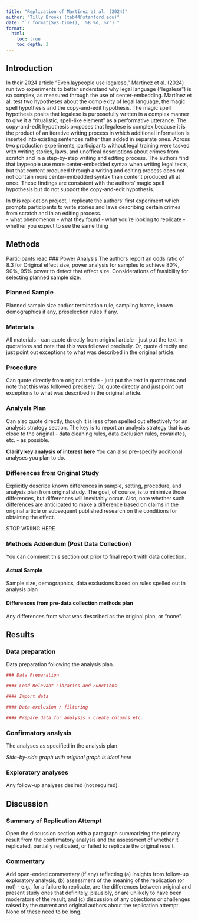 ```yaml
---
title: "Replication of Martínez et al. (2024)"
author: "Tilly Brooks (teb44@stanford.edu)"
date: "`r format(Sys.time(), '%B %d, %Y')`"
format:
  html:
    toc: true
    toc_depth: 3
---
```


<!-- Replication reports should all use this template to standardize reporting across projects.  These reports will be public supplementary materials that accompany the summary report(s) of the aggregate results. -->

## Introduction

In their 2024 article "Even laypeople use legalese," Martínez et al. (2024) run two experiments to better understand why legal language ("legalese") is so complex, as measured through the use of center-embedding.  Martínez et al. test two hypotheses about the complexity of legal language, the magic spell hypothesis and the copy-and-edit hypothesis.  The magic spell hypothesis posits that legalese is purposefully written in a complex manner to give it a “ritualistic, spell-like element” as a performative utterance.  The copy-and-edit hypothesis proposes that legalese is complex because it is the product of an iterative writing process in which additional information is inserted into existing sentences rather than added in separate ones.  Across two production experiments, participants without legal training were tasked with writing stories, laws, and unoffical descriptions about crimes from scratch and in a step-by-step writing and editing process.  The authors find that laypeople use more center-embedded syntax when writing legal texts, but that content produced through a writing and editing process  does not not contain more center-embedded syntax than content produced all at once.  These findings are consistent with the authors' magic spell hypothesis but do not support the copy-and-edit hypothesis.  

In this replication project, I replicate the authors' first experiment which prompts participants to write stories and laws describing certain crimes from scratch and in an editing process.  
- what phenomenon
- what they found
- what you're looking to replicate
  - whether you expect to see the same thing



## Methods

Participants read
### Power Analysis
The authors report an odds ratio of 8.3 for 
Original effect size, power analysis for samples to achieve 80%, 90%, 95% power to detect that effect size.  Considerations of feasibility for selecting planned sample size.

### Planned Sample

Planned sample size and/or termination rule, sampling frame, known demographics if any, preselection rules if any.

### Materials

All materials - can quote directly from original article - just put the text in quotations and note that this was followed precisely.  Or, quote directly and just point out exceptions to what was described in the original article.

### Procedure	

Can quote directly from original article - just put the text in quotations and note that this was followed precisely.  Or, quote directly and just point out exceptions to what was described in the original article.

### Analysis Plan

Can also quote directly, though it is less often spelled out effectively for an analysis strategy section.  The key is to report an analysis strategy that is as close to the original - data cleaning rules, data exclusion rules, covariates, etc. - as possible.  

**Clarify key analysis of interest here**  You can also pre-specify additional analyses you plan to do.

### Differences from Original Study

Explicitly describe known differences in sample, setting, procedure, and analysis plan from original study.  The goal, of course, is to minimize those differences, but differences will inevitably occur.  Also, note whether such differences are anticipated to make a difference based on claims in the original article or subsequent published research on the conditions for obtaining the effect.

STOP WRIING HERE

### Methods Addendum (Post Data Collection)

You can comment this section out prior to final report with data collection.

#### Actual Sample
  Sample size, demographics, data exclusions based on rules spelled out in analysis plan

#### Differences from pre-data collection methods plan
  Any differences from what was described as the original plan, or “none”.


## Results


### Data preparation

Data preparation following the analysis plan.
	
```r
### Data Preparation

#### Load Relevant Libraries and Functions

#### Import data

#### Data exclusion / filtering

#### Prepare data for analysis - create columns etc.
```

### Confirmatory analysis

The analyses as specified in the analysis plan.  

*Side-by-side graph with original graph is ideal here*

### Exploratory analyses

Any follow-up analyses desired (not required).  

## Discussion

### Summary of Replication Attempt

Open the discussion section with a paragraph summarizing the primary result from the confirmatory analysis and the assessment of whether it replicated, partially replicated, or failed to replicate the original result.  

### Commentary

Add open-ended commentary (if any) reflecting (a) insights from follow-up exploratory analysis, (b) assessment of the meaning of the replication (or not) - e.g., for a failure to replicate, are the differences between original and present study ones that definitely, plausibly, or are unlikely to have been moderators of the result, and (c) discussion of any objections or challenges raised by the current and original authors about the replication attempt.  None of these need to be long.
